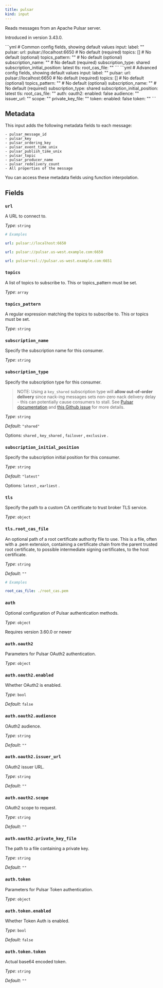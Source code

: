 ```yaml
---
title: pulsar
kind: input
---
```


Reads messages from an Apache Pulsar server.

Introduced in version 3.43.0.


<Tabs>
<TabItem label="Common">
```yml
# Common config fields, showing default values
input:
  label: ""
  pulsar:
    url: pulsar://localhost:6650 # No default (required)
    topics: [] # No default (optional)
    topics_pattern: "" # No default (optional)
    subscription_name: "" # No default (required)
    subscription_type: shared
    subscription_initial_position: latest
    tls:
      root_cas_file: ""
```
</TabItem>
<TabItem label="Advanced">
```yml
# Advanced config fields, showing default values
input:
  label: ""
  pulsar:
    url: pulsar://localhost:6650 # No default (required)
    topics: [] # No default (optional)
    topics_pattern: "" # No default (optional)
    subscription_name: "" # No default (required)
    subscription_type: shared
    subscription_initial_position: latest
    tls:
      root_cas_file: ""
    auth:
      oauth2:
        enabled: false
        audience: ""
        issuer_url: ""
        scope: ""
        private_key_file: ""
      token:
        enabled: false
        token: ""
```
</TabItem>
</Tabs>

## Metadata

This input adds the following metadata fields to each message:

```text
- pulsar_message_id
- pulsar_key
- pulsar_ordering_key
- pulsar_event_time_unix
- pulsar_publish_time_unix
- pulsar_topic
- pulsar_producer_name
- pulsar_redelivery_count
- All properties of the message
```

You can access these metadata fields using
function interpolation.


## Fields

### `url`

A URL to connect to.


*Type*: `string`


```yml
# Examples

url: pulsar://localhost:6650

url: pulsar://pulsar.us-west.example.com:6650

url: pulsar+ssl://pulsar.us-west.example.com:6651
```

### `topics`

A list of topics to subscribe to. This or topics_pattern must be set.


*Type*: `array`


### `topics_pattern`

A regular expression matching the topics to subscribe to. This or topics must be set.


*Type*: `string`


### `subscription_name`

Specify the subscription name for this consumer.


*Type*: `string`


### `subscription_type`

Specify the subscription type for this consumer.

> NOTE: Using a `key_shared` subscription type will __allow out-of-order delivery__ since nack-ing messages sets non-zero nack delivery delay - this can potentially cause consumers to stall. See [Pulsar documentation](https://pulsar.apache.org/docs/en/2.8.1/concepts-messaging/#negative-acknowledgement) and [this Github issue](https://github.com/apache/pulsar/issues/12208) for more details.


*Type*: `string`

*Default*: `"shared"`

Options:
`shared`
, `key_shared`
, `failover`
, `exclusive`
.

### `subscription_initial_position`

Specify the subscription initial position for this consumer.


*Type*: `string`

*Default*: `"latest"`

Options:
`latest`
, `earliest`
.

### `tls`

Specify the path to a custom CA certificate to trust broker TLS service.


*Type*: `object`


### `tls.root_cas_file`

An optional path of a root certificate authority file to use. This is a file, often with a .pem extension, containing a certificate chain from the parent trusted root certificate, to possible intermediate signing certificates, to the host certificate.


*Type*: `string`

*Default*: `""`

```yml
# Examples

root_cas_file: ./root_cas.pem
```

### `auth`

Optional configuration of Pulsar authentication methods.


*Type*: `object`

Requires version 3.60.0 or newer

### `auth.oauth2`

Parameters for Pulsar OAuth2 authentication.


*Type*: `object`


### `auth.oauth2.enabled`

Whether OAuth2 is enabled.


*Type*: `bool`

*Default*: `false`

### `auth.oauth2.audience`

OAuth2 audience.


*Type*: `string`

*Default*: `""`

### `auth.oauth2.issuer_url`

OAuth2 issuer URL.


*Type*: `string`

*Default*: `""`

### `auth.oauth2.scope`

OAuth2 scope to request.


*Type*: `string`

*Default*: `""`

### `auth.oauth2.private_key_file`

The path to a file containing a private key.


*Type*: `string`

*Default*: `""`

### `auth.token`

Parameters for Pulsar Token authentication.


*Type*: `object`


### `auth.token.enabled`

Whether Token Auth is enabled.


*Type*: `bool`

*Default*: `false`

### `auth.token.token`

Actual base64 encoded token.


*Type*: `string`

*Default*: `""`


